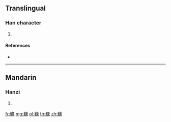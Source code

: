 {{character info/new}}
==Translingual==

===Han character===
{{Han char|rn=195|rad=魚|as=12|sn=23|four=27332|canj=NFNAO}}

# {{defn|Han|sort=魚12}}

====References====
* {{Han ref|kx=1478.040|dkj=46484|dj=2009.250|hdz=74714.150|uh=9C4C|ud=40012|bh=F85F|bd=63583}}

----

==Mandarin==

===Hanzi===
{{cmn-hanzi|pin=[[xiàng]] ([[xiang4]])|wg=hsiang<sup>4</sup>}}

# {{defn|lang=cmn|sort=魚12}}

[[fr:鱌]]
[[mg:鱌]]
[[pl:鱌]]
[[th:鱌]]
[[zh:鱌]]